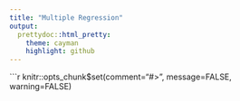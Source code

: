 ```yaml
---
title: "Multiple Regression"
output:
  prettydoc::html_pretty:
    theme: cayman
    highlight: github
---
```


```r
knitr::opts_chunk$set(comment="#>", message=FALSE, warning=FALSE)
